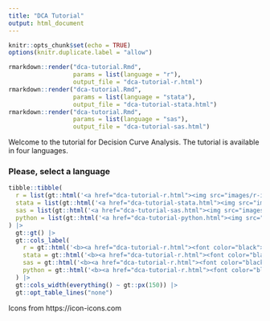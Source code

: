 ```yaml
---
title: "DCA Tutorial"
output: html_document
---
```


```r
knitr::opts_chunk$set(echo = TRUE)
options(knitr.duplicate.label = "allow")
```

```r
rmarkdown::render("dca-tutorial.Rmd",
                  params = list(language = "r"),
                  output_file = "dca-tutorial-r.html")
rmarkdown::render("dca-tutorial.Rmd",
                  params = list(language = "stata"),
                  output_file = "dca-tutorial-stata.html")
rmarkdown::render("dca-tutorial.Rmd",
                  params = list(language = "sas"),
                  output_file = "dca-tutorial-sas.html")
```

Welcome to the tutorial for Decision Curve Analysis.
The tutorial is available in four languages.

### Please, select a language

```r
tibble::tibble(
  r = list(gt::html('<a href="dca-tutorial-r.html"><img src="images/r-icon.png" width="620" /></a>')),
  stata = list(gt::html('<a href="dca-tutorial-stata.html"><img src="images/stata-icon.png" width="90" /></a>')),
  sas = list(gt::html('<a href="dca-tutorial-sas.html"><img src="images/sas-icon.png" width="65" /></a>')),
  python = list(gt::html('<a href="dca-tutorial-python.html"><img src="images/python-icon.png" width="95" /></a>')),
) |>
  gt::gt() |>
  gt::cols_label(
    r = gt::html('<b><a href="dca-tutorial-r.html"><font color="black">R</a></b>'),
    stata = gt::html('<b><a href="dca-tutorial-r.html"><font color="black">Stata</a></b>'),
    sas = gt::html('<b><a href="dca-tutorial-r.html"><font color="black">SAS</a></b>'),
    python = gt::html('<b><a href="dca-tutorial-r.html"><font color="black">Python</a></b>')
  ) |>
  gt::cols_width(everything() ~ gt::px(150)) |>
  gt::opt_table_lines("none")
```

Icons from https://icon-icons.com

